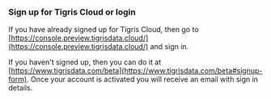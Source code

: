 ### Sign up for Tigris Cloud or login

If you have already signed up for Tigris Cloud, then go to
[https://console.preview.tigrisdata.cloud/](https://console.preview.tigrisdata.cloud/)
and sign in.

If you haven't signed up, then you can do it at
[https://www.tigrisdata.com/beta](https://www.tigrisdata.com/beta#signup-form).
Once your account is activated you will receive an email with
sign in details.

<!-- prettier-ignore-start -->

<o-embed url="https://www.loom.com/share/9c140ea30d27415c872275cec9cd4ad4" width="100%" height="600px"></o-embed>
<!-- prettier-ignore-end -->

